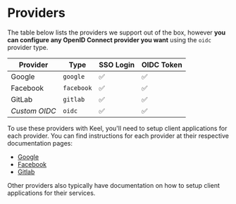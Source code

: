 # Providers

The table below lists the providers we support out of the box, however **you can configure any OpenID Connect provider you want** using the `oidc` provider type.

| Provider        | Type       | SSO Login | OIDC Token | 
|-----------------|------------|----------|------------|
| Google          | `google`   | ✅        | ✅          | 
| Facebook        | `facebook` | ✅        | ✅          |
| GitLab          | `gitlab`   | ✅        | ✅          |
| _Custom OIDC_   | `oidc`     | ✅        | ✅          | 

To use these providers with Keel, you'll need to setup client applications for each provider. You can find instructions for each provider at their respective documentation pages:

- [Google](https://developers.google.com/identity/gsi/web/guides/get-google-api-clientid)
- [Facebook](https://developers.facebook.com/docs/facebook-login/manually-build-a-login-flow)
- [Gitlab](https://docs.gitlab.com/ee/integration/oauth_provider.html)

Other providers also typically have documentation on how to setup client applications for their services.
